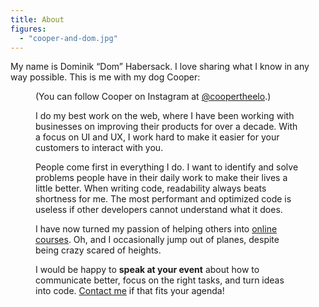 ```yaml
---
title: About
figures:
  - "cooper-and-dom.jpg"
---
```

My name is Dominik “Dom” Habersack. I love sharing what I know in any way possible. This is me with my dog Cooper:

<Figure
  alt="Cooper and I"
  caption="Cooper is an Elo-pup, a not-yet-officially-recognized breed."
  height="962"
  src={figures['cooper-and-dom']}
  width="1280"
/>

(You can follow Cooper on Instagram at [@coopertheelo](https://instagram.com/coopertheelo).)

I do my best work on the web, where I have been working with businesses on improving their products for over a decade. With a focus on UI and UX, I work hard to make it easier for your customers to interact with you.

People come first in everything I do. I want to identify and solve problems people have in their daily work to make their lives a little better. When writing code, readability always beats shortness for me. The most performant and optimized code is useless if other developers cannot understand what it does.

I have now turned my passion of helping others into [online courses](/courses). Oh, and I occasionally jump out of planes, despite being crazy scared of heights.

I would be happy to **speak at your event** about how to communicate better, focus on the right tasks, and turn ideas into code. [Contact me](/contact) if that fits your agenda!
